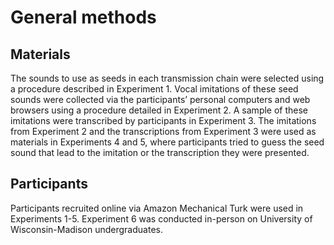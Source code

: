 # General methods {-}

## Materials {-}

The sounds to use as seeds in each transmission chain were selected using a procedure described in Experiment 1. Vocal imitations of these seed sounds were collected via the participants' personal computers and web browsers using a procedure detailed in Experiment 2. A sample of these imitations were transcribed by participants in Experiment 3. The imitations from Experiment 2 and the transcriptions from Experiment 3 were used as materials in Experiments 4 and 5, where participants tried to guess the seed sound that lead to the imitation or the transcription they were presented.

## Participants {-}

Participants recruited online via Amazon Mechanical Turk were used in Experiments 1-5. Experiment 6 was conducted in-person on University of Wisconsin-Madison undergraduates.
